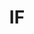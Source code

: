 ---
title: IF
description: A young girl who goes through a difficult experience begins to see everyone’s imaginary friends who have been left behind as their real-life friends have grown up.
rating: G
genre:
  - Fantasy
  - Comedy
  - Family
length: 1h 44m
cast:
  - Cailey Fleming
  - Ryan Reynolds
  - Matt Damon
showtimes:
  - May 31st
  - June 1st
  - June 2nd - 2pm Matinee
poster: ./images/IF.jpg
trailer: https://www.youtube.com/watch?v=mb2187ZQtBE
socialImage: ./images/IF.jpg
reelAlternative: false
---